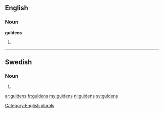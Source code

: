 ==English==

===Noun===
'''guldens'''

# {{plural of|[[gulden]]}}

[[Category:English plurals]]

----

==Swedish==

===Noun===
{{head|sv|noun form}}

# {{sv-noun-form-def-gen-pl|guld}}

[[ar:guldens]]
[[fr:guldens]]
[[my:guldens]]
[[nl:guldens]]
[[sv:guldens]]